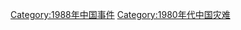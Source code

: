 {{Portal|中國}}
{{Year by category
|m=1
|c=9
|d=8
|y=8
|cat=中国灾难
|sortkey=China
|parent=20世纪各年中国灾难
|subcat=1988年各国灾难
}}

[[Category:1988年中国事件|Category:1988年中国事件]]
[[Category:1980年代中国灾难|Category:1980年代中国灾难]]